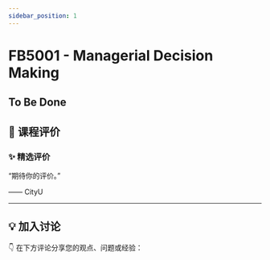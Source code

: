```yaml
---
sidebar_position: 1
---
```



# FB5001 - Managerial Decision Making

## To Be Done

## **💬 课程评价**

### ✨ **精选评价**
<div className={commentStyles.commentBox}>
    <p className={commentStyles.commentText}>
        “期待你的评价。”
    </p>
    <p className={commentStyles.commentAuthor}>—— CityU</p>
</div>

---

## **💡 加入讨论**

👇 在下方评论分享您的观点、问题或经验：
<Utterances />
